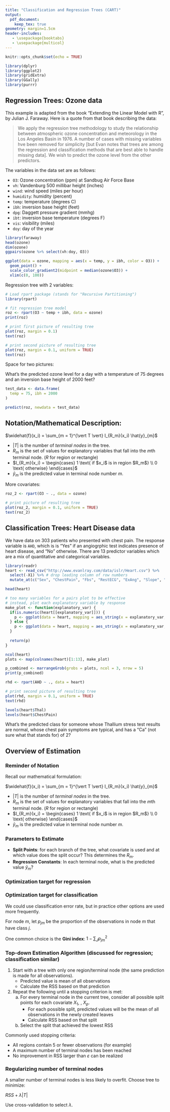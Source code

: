 ```yaml
---
title: "Classification and Regression Trees (CART)"
output:
  pdf_document:
    keep_tex: true
geometry: margin=1.5cm
header-includes:
   - \usepackage{booktabs}
   - \usepackage{multicol}
---
```


```r
knitr::opts_chunk$set(echo = TRUE)
```

```r
library(dplyr)
library(ggplot2)
library(gridExtra)
library(GGally)
library(purrr)
```

## Regression Trees: Ozone data

This example is adapted from the book "Extending the Linear Model with R", by Julian J. Faraway.  Here is a quote from that book describing the data:

> We apply the regression tree methodology to study the relationship between atmospheric ozone concentration and meteorology in the Los Angeles Basin in 1976.  A number of cases with missing variables hve been removed for simplicity [but Evan notes that trees are among the regression and classification methods that are best able to handle missing data].  We wish to predict the ozone level from the other predictors.

The variables in the data set are as follows:

 * `O3`: Ozone concentration (ppm) at Sandbug Air Force Base
 * `vh`: Vandenburg 500 millibar height (inches)
 * `wind`: wind speed (miles per hour)
 * `humidity`: humidity (percent)
 * `temp`: temperature (degrees C)
 * `ibh`: inversion base height (feet)
 * `dpg`: Daggett pressure gradient (mmhg)
 * `ibt`: inversion base temperature (degrees F)
 * `vis`: visibility (miles)
 * `doy`: day of the year

```r
library(faraway)
head(ozone)
dim(ozone)
ggpairs(ozone %>% select(vh:doy, O3))
```

```r
ggplot(data = ozone, mapping = aes(x = temp, y = ibh, color = O3)) +
  geom_point() +
  scale_color_gradient2(midpoint = median(ozone$O3)) +
  xlim(c(0, 100))
```

Regression tree with 2 variables:

```r
# Load rpart package (stands for "Recursive Partitioning")
library(rpart)

# fit regression tree model
roz <- rpart(O3 ~ temp + ibh, data = ozone)
print(roz)

# print first picture of resulting tree
plot(roz, margin = 0.1)
text(roz)

# print second picture of resulting tree
plot(roz, margin = 0.1, uniform = TRUE)
text(roz)
```

Space for two pictures:

\vspace{9cm}

What's the predicted ozone level for a day with a temperature of 75 degrees and an inversion base height of 2000 feet?

```r
test_data <- data.frame(
  temp = 75, ibh = 2000
)

predict(roz, newdata = test_data)
```

## Notation/Mathematical Description:

$\widehat{f}(x_i) = \sum_{m = 1}^{\vert T \vert} I_{R_m}(x_i) \hat{y}_{m}$

 * $\vert T \vert$ is the number of *terminal nodes* in the tree.
 * $R_m$ is the set of values for explanatory variables that fall into the $m$th terminal node.  ($R$ for region or rectangle)
 * $I_{R_m}(x_i) = \begin{cases} 1 \text{ if $x_i$ is in region $R_m$} \\ 0 \text{ otherwise} \end{cases}$
 * $\hat{y}_m$ is the predicted value in terminal node number $m$.

\newpage

More covariates:

```r
roz_2 <- rpart(O3 ~ ., data = ozone)

# print picture of resulting tree
plot(roz_2, margin = 0.1, uniform = TRUE)
text(roz_2)
```

\newpage

## Classification Trees: Heart Disease data

We have data on 303 patients who presented with chest pain.  The response variable is `AHD`, which is is "Yes" if an angiogrphic test indicates presence of heart disease, and "No" otherwise.  There are 13 predictor variables which are a mix of quantitative and categorical variables.

```r
library(readr)
heart <- read_csv("http://www.evanlray.com/data/islr/Heart.csv") %>%
  select(-X1) %>% # drop leading column of row numbers
  mutate_at(c("Sex", "ChestPain", "Fbs", "RestECG", "ExAng", "Slope", "Thal", "AHD"), factor)

head(heart)
```

```r
# too many variables for a pairs plot to be effective
# instead, plot each explanatory variable by response
make_plot <- function(explanatory_var) {
  if(is.numeric(heart[[explanatory_var]])) {
    p <- ggplot(data = heart, mapping = aes_string(x = explanatory_var, color = "AHD")) + geom_density()
  } else {
    p <- ggplot(data = heart, mapping = aes_string(x = explanatory_var, fill = "AHD")) + geom_bar()
  }
  
  return(p)
}

ncol(heart)
plots <- map(colnames(heart)[1:13], make_plot)

p_combined <- marrangeGrob(grobs = plots, ncol = 3, nrow = 5)
print(p_combined)
```

```r
rhd <- rpart(AHD ~ ., data = heart)

# print second picture of resulting tree
plot(rhd, margin = 0.1, uniform = TRUE)
text(rhd)

levels(heart$Thal)
levels(heart$ChestPain)
```

What's the predicted class for someone whose Thallium stress test results are normal, whose chest pain symptoms are typical, and has a "Ca" (not sure what that stands for) of 2?

\newpage

## Overview of Estimation

### Reminder of Notation

Recall our mathematical formulation:

$\widehat{f}(x_i) = \sum_{m = 1}^{\vert T \vert} I_{R_m}(x_i) \hat{y}_{m}$

 * $\vert T \vert$ is the number of *terminal nodes* in the tree.
 * $R_m$ is the set of values for explanatory variables that fall into the $m$th terminal node.  ($R$ for region or rectangle)
 * $I_{R_m}(x_i) = \begin{cases} 1 \text{ if $x_i$ is in region $R_m$} \\ 0 \text{ otherwise} \end{cases}$
 * $\hat{y}_m$ is the predicted value in terminal node number $m$.

### Parameters to Estimate

 * **Split Points**: for each branch of the tree, what covariate is used and at which value does the split occur?  This determines the $R_m$.
 * **Regression Constants**: In each terminal node, what is the predicted value $\hat{y}_m$?

### Optimization target for regression

\begin{align*}
RSS &= \sum_{i = 1}^n (\widehat{y}_i - y_i)^2 = \sum_{m = 1}^{\vert T \vert} \sum_{i: x_i \in R_m} (y_i - \hat{y}_m)^2
\end{align*}

### Optimization target for classification

We could use classification error rate, but in practice other options are used more frequently.

For node $m$, let $p_{jm}$ be the proportion of the observations in node $m$ that have class $j$.

One common choice is the **Gini index**: $1 - \sum_{J} p_{jm}^2$

### Top-down Estimation Algorithm (discussed for regression; classification similar)

1. Start with a tree with only one region/terminal node (the same prediction is made for all observations).
    * Predicted value is mean of all observations
    * Calculate the RSS based on that prediction
2. Repeat the following until a stopping criterion is met:
    a. For every terminal node in the current tree, consider all possible split points for each covariate $X_1$, \ldots, $X_p$.
        * For each possible split, predicted values will be the mean of all observations in the newly created leaves
        * Calculate RSS based on that split
    b. Select the split that achieved the lowest RSS

Commonly used stopping criteria:

 * All regions contain 5 or fewer observations (for example)
 * A maximum number of terminal nodes has been reached
 * No improvement in RSS larger than $\varepsilon$ can be realized

### Regularizing number of terminal nodes

A smaller number of terminal nodes is less likely to overfit.  Choose tree to minimize:

$RSS + \lambda \vert T \vert$

Use cross-validation to select $\lambda$.
